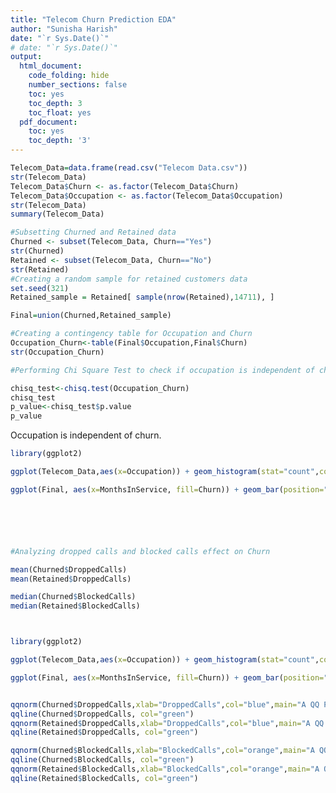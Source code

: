 ```yaml
---
title: "Telecom Churn Prediction EDA"
author: "Sunisha Harish"
date: "`r Sys.Date()`"
# date: "`r Sys.Date()`"
output:
  html_document:
    code_folding: hide
    number_sections: false
    toc: yes
    toc_depth: 3
    toc_float: yes
  pdf_document:
    toc: yes
    toc_depth: '3'
---
```



```r
Telecom_Data=data.frame(read.csv("Telecom Data.csv"))
str(Telecom_Data)
Telecom_Data$Churn <- as.factor(Telecom_Data$Churn)
Telecom_Data$Occupation <- as.factor(Telecom_Data$Occupation)
str(Telecom_Data)
summary(Telecom_Data)
```


```r
#Subsetting Churned and Retained data
Churned <- subset(Telecom_Data, Churn=="Yes")
str(Churned)
Retained <- subset(Telecom_Data, Churn=="No")
str(Retained)
#Creating a random sample for retained customers data
set.seed(321) 
Retained_sample = Retained[ sample(nrow(Retained),14711), ]

Final=union(Churned,Retained_sample)
```

```r

#Creating a contingency table for Occupation and Churn
Occupation_Churn<-table(Final$Occupation,Final$Churn)
str(Occupation_Churn)

#Performing Chi Square Test to check if occupation is independent of churn

chisq_test<-chisq.test(Occupation_Churn)
chisq_test
p_value<-chisq_test$p.value
p_value
```

Occupation is independent of churn.

```r
library(ggplot2)

ggplot(Telecom_Data,aes(x=Occupation)) + geom_histogram(stat="count",color = "white", fill = "bisque") + ggtitle("Frequency distribution of occupation")

ggplot(Final, aes(x=MonthsInService, fill=Churn)) + geom_bar(position="dodge")






#Analyzing dropped calls and blocked calls effect on Churn

mean(Churned$DroppedCalls)
mean(Retained$DroppedCalls)

median(Churned$BlockedCalls)
median(Retained$BlockedCalls)



library(ggplot2)

ggplot(Telecom_Data,aes(x=Occupation)) + geom_histogram(stat="count",color = "white", fill = "bisque") + ggtitle("Frequency distribution of occupation")

ggplot(Final, aes(x=MonthsInService, fill=Churn)) + geom_bar(position="dodge")


qqnorm(Churned$DroppedCalls,xlab="DroppedCalls",col="blue",main="A QQ Plot of dropped calls for churned customers")
qqline(Churned$DroppedCalls, col="green")
qqnorm(Retained$DroppedCalls,xlab="DroppedCalls",col="blue",main="A QQ Plot of dropped calls for retained customers")
qqline(Retained$DroppedCalls, col="green")

qqnorm(Churned$BlockedCalls,xlab="BlockedCalls",col="orange",main="A QQ Plot of blocked calls for churned customers")
qqline(Churned$BlockedCalls, col="green")
qqnorm(Retained$BlockedCalls,xlab="BlockedCalls",col="orange",main="A QQ Plot of blocked calls for retained customers")
qqline(Retained$BlockedCalls, col="green")





```
